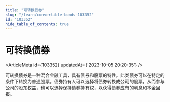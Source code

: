 ```yaml
---
title: "可转换债券"
slug: "/learn/convertible-bonds-103352"
id: "103352"
hide_table_of_contents: true
---
```



# 可转换债券

<ArticleMeta id={103352} updatedAt={'2023-10-05 20:20:35'} />
<div className='border-solid border-b border-t-0 my-4 border-[var(--ifm-color-gray-300)]' />

可转换债券是一种混合金融工具，具有债券和股票的特性。此类债券可以在特定的条件下转换为普通股票。债券持有人可以选择将债券转换成公司的股票，从而参与公司的股东权益，也可以选择保持债券持有权，以获得债券应有的利息和本金回报。
